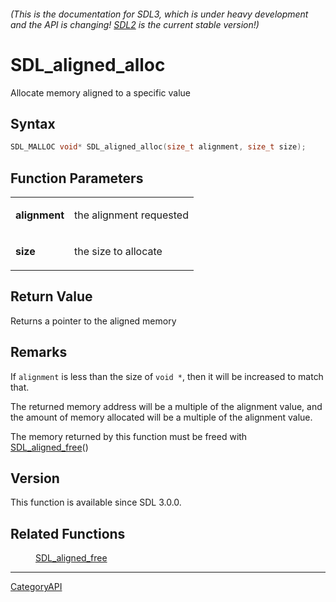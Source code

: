 ====== (This is the documentation for SDL3, which is under heavy development and the API is changing! [https://wiki.libsdl.org/SDL2/ SDL2] is the current stable version!) ======
= SDL_aligned_alloc =

Allocate memory aligned to a specific value 

== Syntax ==

<syntaxhighlight lang='c'>
SDL_MALLOC void* SDL_aligned_alloc(size_t alignment, size_t size);
</syntaxhighlight>

== Function Parameters ==

{|
|'''alignment'''
|the alignment requested
|-
|'''size'''
|the size to allocate
|}

== Return Value ==

Returns a pointer to the aligned memory

== Remarks ==

If <code>alignment</code> is less than the size of <code>void *</code>,
then it will be increased to match that.

The returned memory address will be a multiple of the alignment value, and
the amount of memory allocated will be a multiple of the alignment value.

The memory returned by this function must be freed with
[[SDL_aligned_free]]()

== Version ==

This function is available since SDL 3.0.0.

== Related Functions ==

:[[SDL_aligned_free]]

----
[[CategoryAPI]]


